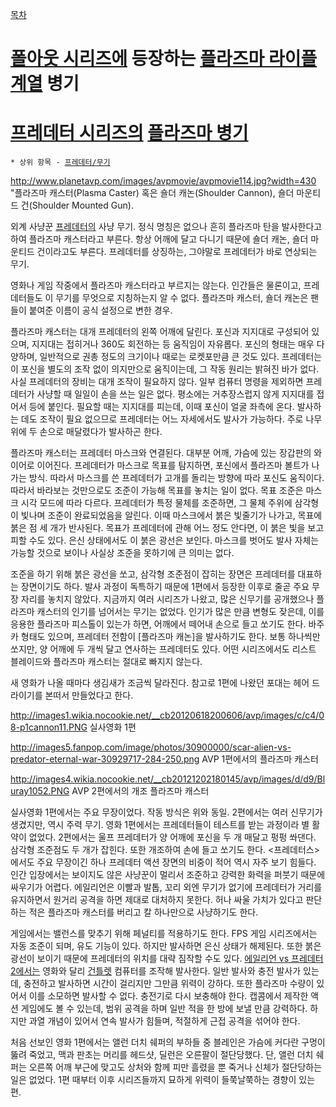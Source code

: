 [[목차]]

= [[폴아웃 시리즈]]에 등장하는 [[플라즈마 라이플]]계열 병기 =

= [[프레데터 시리즈]]의 [[플라즈마 병기]] =
 * 상위 항목 - [[프레데터/무기]]

http://www.planetavp.com/images/avpmovie/avpmovie114.jpg?width=430
"플라즈마 캐스터(Plasma Caster) 혹은 숄더 캐논(Shoulder Cannon), 숄더 마운티드 건(Shoulder Mounted Gun).

외계 사냥꾼 [[프레데터]]의 사냥 무기. 정식 명칭은 없으나 흔히 플라즈마 탄을 발사한다고 하여 플라즈마 캐스터라고 부른다. 항상 어깨에 달고 다니기 때문에 숄더 캐논, 숄더 마운티드 건이라고도 부른다. 프레데터를 상징하는, 그야말로 프레데터가 바로 연상되는 무기.

영화나 게임 작중에서 플라즈마 캐스터라고 부르지는 않는다. 인간들은 물론이고, 프레데터들도 이 무기를 무엇으로 지칭하는지 알 수 없다. 플라즈마 캐스터, 숄더 캐논은 팬들이 붙여준 이름이 공식 설정으로 변한 경우.

플라즈마 캐스터는 대개 프레데터의 왼쪽 어깨에 달린다. 포신과 지지대로 구성되어 있으며, 지지대는 접히거나 360도 회전하는 등 움직임이 자유롭다. 포신의 형태는 매우 다양하며, 일반적으로 권총 정도의 크기이나 때로는 로켓포만큼 큰 것도 있다. 프레데터는 이 포신을 별도의 조작 없이 의지만으로 움직이는데, 그 작동 원리는 밝혀진 바가 없다. 사실 프레데터의 장비는 대개 조작이 필요하지 않다. 일부 컴퓨터 명령을 제외하면 프레데터가 사냥할 때 일일이 손을 쓰는 일은 없다. 평소에는 거추장스럽지 않게 지지대를 접어서 등에 붙인다. 필요할 때는 지지대를 피는데, 이때 포신이 얼굴 좌측에 온다. 발사하는 데도 조작이 필요 없으므로 프레데터는 어느 자세에서도 발사가 가능하다. 주로 나무 위에 두 손으로 매달렸다가 발사하곤 한다.

플라즈마 캐스터는 프레데터 마스크와 연결된다. 대부분 어깨, 가슴에 있는 장갑판의 와이어로 이어진다. 프레데터가 마스크로 목표를 탐지하면, 포신에서 플라즈마 볼트가 나가는 방식. 따라서 마스크를 쓴 프레데터가 고개를 돌리는 방향에 따라 포신도 움직이다. 따라서 바라보는 것만으로도 조준이 가능해 목표를 놓치는 일이 없다. 목표 조준은 마스크 시각 모드에 따라 다르다. 프레데터가 특정 물체를 조준하면, 그 물체 주위에 삼각형이 빛나며 조준이 완료되었음을 알린다. 이때 마스크에서 붉은 빛줄기가 나가고, 목표에 붉은 점 세 개가 반사된다. 목표가 프레데터에 관해 어느 정도 안다면, 이 붉은 빛을 보고 피할 수도 있다. 은신 상태에서도 이 붉은 광선은 보인다. 마스크를 벗어도 발사 자체는 가능할 것으로 보이나 사실상 조준을 못하기에 큰 의미는 없다.

조준을 하기 위해 붉은 광선을 쏘고, 삼각형 조준점이 잡히는 장면은 프레데터를 대표하는 장면이기도 하다. 발사 과정이 독특하기 때문에 1편에서 등장한 이후로 줄곧 주요 무장 자리를 놓치지 않았다. 지금까지 여러 시리즈가 나왔고, 많은 신무기를 공개했으나 플라즈마 캐스터의 인기를 넘어서는 무기는 없었다. 인기가 많은 만큼 변형도 잦은데, 이를 응용한 플라즈마 피스톨이 있는가 하면, 어깨에서 떼어내 손으로 들고 쏘기도 한다. 바주카 형태도 있으며, 프레데터 전함이 [플라즈마 캐논]을 발사하기도 한다. 보통 하나씩만 쏘지만, 양 어깨에 두 개씩 달고 연사하는 프레데터도 있다. 어떤 시리즈에서도 리스트 블레이드와 플라즈마 캐스터는 절대로 빠지지 않는다.

새 영화가 나올 때마다 생김새가 조금씩 달라진다. 참고로 1편에 나왔던 포대는 헤어 드라이기를 본떠서 만들었다고 한다.

http://images1.wikia.nocookie.net/__cb20120618200606/avp/images/c/c4/08-p1cannon11.PNG
실사영화 1편

http://images5.fanpop.com/image/photos/30900000/scar-alien-vs-predator-eternal-war-30929717-284-250.png
AVP 1편에서의 플라즈마 캐스터

http://images4.wikia.nocookie.net/__cb20121202180145/avp/images/d/d9/Bluray1052.PNG
AVP 2편에서의 개조 플라즈마 캐스터

실사영화 1편에서는 주요 무장이었다. 작동 방식은 위와 동일. 2편에서는 여러 신무기가 생겼지만, 역시 주력 무기. 영화 <AvP> 1편에서는 프레데터들이 테스트를 받는 과정이라 별 활약이 없었다. 2편에서는 울프 프레데터가 양 어깨에 포신을 두 개 매달고 펑펑 쏴댄다. 삼각형 조준점도 두 개가 잡힌다. 또한 개조하여 손에 들고 쏘기도 한다. <프레데터스>에서도 주요 무장이긴 하나 프레데터 액션 장면의 비중이 적어 역시 자주 보기 힘들다. 인간 입장에서는 보이지도 않은 사냥꾼이 멀리서 조준하고 강력한 화력을 퍼붓기 때문에 싸우기가 어렵다. 에일리언은 이빨과 발톱, 꼬리 외엔 무기가 없기에 프레데터가 거리를 유지하면서 원거리 공격을 하면 제대로 대처하지 못한다. 허나 싸울 가치가 있다고 판단하는 적은 플라즈마 캐스터를 버리고 칼 하나만으로 사냥하기도 한다.

게임에서는 밸런스를 맞추기 위해 페널티를 적용하기도 한다. FPS 게임 시리즈에서는 자동 조준이 되며, 유도 기능이 있다. 하지만 발사하면 은신 상태가 해제된다. 또한 붉은 광선이 보이기 때문에 프레데터의 위치를 대략 짐작할 수도 있다. [[에일리언 vs 프레데터 2]]에서는 영화와 달리 [[건틀렛]] 컴퓨터를 조작해 발사한다. 일반 발사와 충전 발사가 있는데, 충전하고 발사하면 시간이 걸리지만 그만큼 위력이 강하다. 또한 플라즈마 수량이 있어서 이를 소모하면 발사할 수 없다. 충전기로 다시 보충해야 한다. 캡콤에서 제작한 액션 게임에도 볼 수 있는데, 범위 공격을 하며 일반 적을 한 방에 보낼 만큼 강력하다. 하지만 과열 개념이 있어서 연속 발사가 힘들며, 적절하게 근접 공격을 섞어야 한다.


처음 선보인 영화 1편에서는 앨런 더치 쉐퍼의 부하들 중 블레인은 가슴에 커다란 구멍이 뚫려 죽었고, 맥과 판초는 머리를 헤드샷, 딜런은 오른팔이 절단당했다. 단, 앨런 더치 쉐퍼는 오른쪽 어깨 부근에 맞고도 상처와 함께 피만 흘렸을 뿐 죽거나 신체가 절단당하는 일은 없었다. 1편 때부터 이후 시리즈들까지 묘하게 위력이 들쭉날쭉하는 경향이 있는 편.
